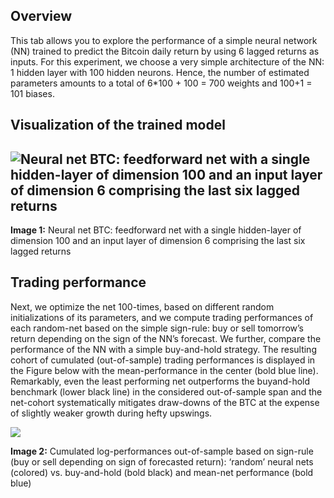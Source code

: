 ## Overview

This tab allows you to explore the performance of a simple neural network (NN) trained to predict the Bitcoin daily return by using 6 lagged returns as inputs. For this experiment, we choose a very simple architecture of the NN: 1 hidden layer with 100 hidden neurons. Hence, the number of estimated parameters amounts to a total of 6\*100 + 100 = 700 weights and 100+1 = 101 biases.

## Visualization of the trained model

## ![Neural net BTC: feedforward net with a single hidden-layer of dimension 100 and an input layer of dimension 6 comprising the last six lagged returns](images/neural_net.png)

**Image 1:** Neural net BTC: feedforward net with a single hidden-layer of dimension 100 and an input layer of dimension 6 comprising the last six lagged returns

## Trading performance

Next, we optimize the net 100-times, based on different random initializations of its parameters, and we compute trading performances of each random-net based on the simple sign-rule: buy or sell tomorrow's return depending on the sign of the NN's forecast. We further, compare the performance of the NN with a simple buy-and-hold strategy. The resulting cohort of cumulated (out-of-sample) trading performances is displayed in the Figure below with the mean-performance in the center (bold blue line). Remarkably, even the least performing net outperforms the buyand-hold benchmark (lower black line) in the considered out-of-sample span and the net-cohort systematically mitigates draw-downs of the BTC at the expense of slightly weaker growth during hefty upswings.

![](images/sign_rule.png)

**Image 2:** Cumulated log-performances out-of-sample based on sign-rule (buy or sell depending on sign of forecasted return): 'random' neural nets (colored) vs. buy-and-hold (bold black) and mean-net performance (bold blue)
